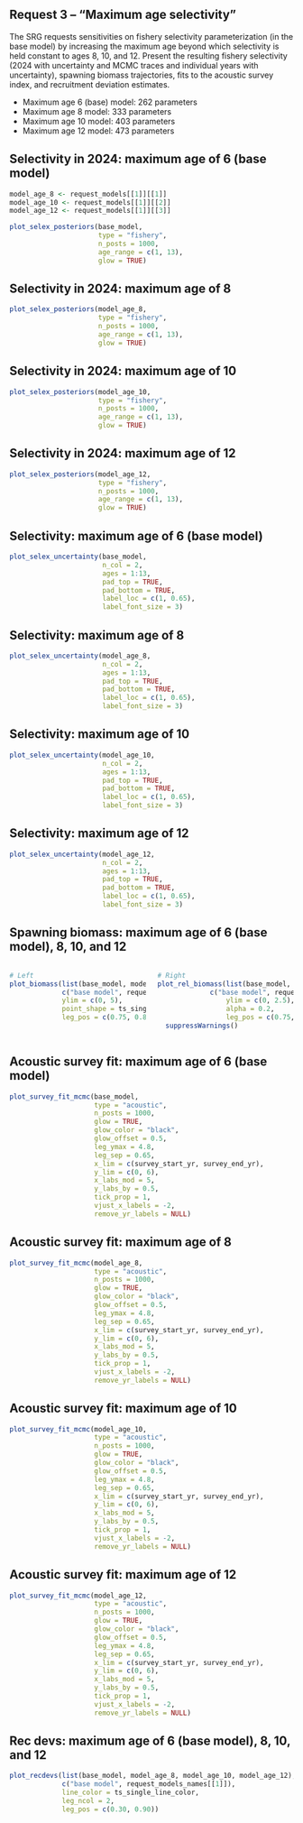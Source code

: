 ## Request 3 -- "Maximum age selectivity"

The SRG requests sensitivities on fishery selectivity parameterization (in the base model) by increasing the maximum age beyond which selectivity is held constant to ages 8, 10, and 12. Present the resulting fishery selectivity (2024 with uncertainty and MCMC traces and individual years with uncertainty), spawning biomass trajectories, fits to the acoustic survey index, and recruitment deviation estimates.

* Maximum age 6 (base) model: 262 parameters
* Maximum age 8 model: 333 parameters
* Maximum age 10 model: 403 parameters
* Maximum age 12 model: 473 parameters

## Selectivity in 2024: maximum age of 6 (base model)

```r

model_age_8 <- request_models[[1]][[1]]
model_age_10 <- request_models[[1]][[2]]
model_age_12 <- request_models[[1]][[3]]

plot_selex_posteriors(base_model,
                      type = "fishery",
                      n_posts = 1000,
                      age_range = c(1, 13),
                      glow = TRUE)
```

## Selectivity in 2024: maximum age of 8

```r

plot_selex_posteriors(model_age_8,
                      type = "fishery",
                      n_posts = 1000,
                      age_range = c(1, 13),
                      glow = TRUE)
```

## Selectivity in 2024: maximum age of 10

```r

plot_selex_posteriors(model_age_10,
                      type = "fishery",
                      n_posts = 1000,
                      age_range = c(1, 13),
                      glow = TRUE)
```

## Selectivity in 2024: maximum age of 12

```r

plot_selex_posteriors(model_age_12,
                      type = "fishery",
                      n_posts = 1000,
                      age_range = c(1, 13),
                      glow = TRUE)
```

## Selectivity: maximum age of 6 (base model)

```r
plot_selex_uncertainty(base_model,
                       n_col = 2,
                       ages = 1:13,
                       pad_top = TRUE,
                       pad_bottom = TRUE,
                       label_loc = c(1, 0.65),
                       label_font_size = 3)
```

## Selectivity: maximum age of 8

```r

plot_selex_uncertainty(model_age_8,
                       n_col = 2,
                       ages = 1:13,
                       pad_top = TRUE,
                       pad_bottom = TRUE,
                       label_loc = c(1, 0.65),
                       label_font_size = 3)
```

## Selectivity: maximum age of 10

```r

plot_selex_uncertainty(model_age_10,
                       n_col = 2,
                       ages = 1:13,
                       pad_top = TRUE,
                       pad_bottom = TRUE,
                       label_loc = c(1, 0.65),
                       label_font_size = 3)
```

## Selectivity: maximum age of 12

```r

plot_selex_uncertainty(model_age_12,
                       n_col = 2,
                       ages = 1:13,
                       pad_top = TRUE,
                       pad_bottom = TRUE,
                       label_loc = c(1, 0.65),
                       label_font_size = 3)
```

## Spawning biomass: maximum age of 6 (base model), 8, 10, and 12
:::::: {.columns}
::: {.column width="50%"}
```r
# Left
plot_biomass(list(base_model, model_age_8, model_age_10, model_age_12),
             c("base model", request_models_names[[1]]),
             ylim = c(0, 5),
             point_shape = ts_single_model_pointshape,
             leg_pos = c(0.75, 0.80))
```
:::

::: {.column width="50%"}
```r
# Right
plot_rel_biomass(list(base_model, model_age_8, model_age_10, model_age_12),
             c("base model", request_models_names[[1]]),
                 ylim = c(0, 2.5),
                 alpha = 0.2,
                 leg_pos = c(0.75, 0.80)) |>
  suppressWarnings()
```
:::
::::::

## Acoustic survey fit: maximum age of 6 (base model)

```r

plot_survey_fit_mcmc(base_model,
                     type = "acoustic",
                     n_posts = 1000,
                     glow = TRUE,
                     glow_color = "black",
                     glow_offset = 0.5,
                     leg_ymax = 4.8,
                     leg_sep = 0.65,
                     x_lim = c(survey_start_yr, survey_end_yr),
                     y_lim = c(0, 6),
                     x_labs_mod = 5,
                     y_labs_by = 0.5,
                     tick_prop = 1,
                     vjust_x_labels = -2,
                     remove_yr_labels = NULL)
```


## Acoustic survey fit: maximum age of 8

```r

plot_survey_fit_mcmc(model_age_8,
                     type = "acoustic",
                     n_posts = 1000,
                     glow = TRUE,
                     glow_color = "black",
                     glow_offset = 0.5,
                     leg_ymax = 4.8,
                     leg_sep = 0.65,
                     x_lim = c(survey_start_yr, survey_end_yr),
                     y_lim = c(0, 6),
                     x_labs_mod = 5,
                     y_labs_by = 0.5,
                     tick_prop = 1,
                     vjust_x_labels = -2,
                     remove_yr_labels = NULL)
```

## Acoustic survey fit: maximum age of 10

```r

plot_survey_fit_mcmc(model_age_10,
                     type = "acoustic",
                     n_posts = 1000,
                     glow = TRUE,
                     glow_color = "black",
                     glow_offset = 0.5,
                     leg_ymax = 4.8,
                     leg_sep = 0.65,
                     x_lim = c(survey_start_yr, survey_end_yr),
                     y_lim = c(0, 6),
                     x_labs_mod = 5,
                     y_labs_by = 0.5,
                     tick_prop = 1,
                     vjust_x_labels = -2,
                     remove_yr_labels = NULL)
```

## Acoustic survey fit: maximum age of 12

```r

plot_survey_fit_mcmc(model_age_12,
                     type = "acoustic",
                     n_posts = 1000,
                     glow = TRUE,
                     glow_color = "black",
                     glow_offset = 0.5,
                     leg_ymax = 4.8,
                     leg_sep = 0.65,
                     x_lim = c(survey_start_yr, survey_end_yr),
                     y_lim = c(0, 6),
                     x_labs_mod = 5,
                     y_labs_by = 0.5,
                     tick_prop = 1,
                     vjust_x_labels = -2,
                     remove_yr_labels = NULL)
```

## Rec devs: maximum age of 6 (base model), 8, 10, and 12

```r

plot_recdevs(list(base_model, model_age_8, model_age_10, model_age_12),
             c("base model", request_models_names[[1]]),
             line_color = ts_single_line_color,
             leg_ncol = 2,
             leg_pos = c(0.30, 0.90))
```

